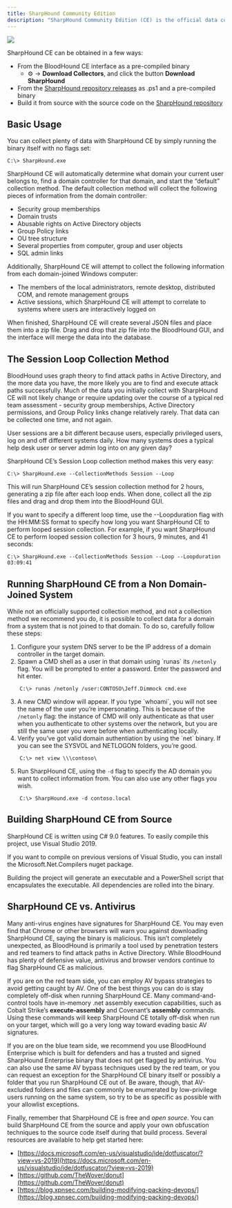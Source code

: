 ```yaml
---
title: SharpHound Community Edition
description: "SharpHound Community Edition (CE) is the official data collector for BloodHound CE. It is written in C# and uses native Windows API functions and LDAP namespace functions to collect data from domain controllers and domain-joined Windows systems."
---
```


<img noZoom src="/assets/community-edition-pill-tag.svg"/> 

SharpHound CE can be obtained in a few ways:

* From the BloodHound CE interface as a pre-compiled binary
    * ⚙️ → **Download Collectors**, and click the button **Download SharpHound**
* From the [SharpHound repository releases](https://github.com/BloodHoundAD/SharpHound/releases) as .ps1 and a pre-compiled binary
* Build it from source with the source code on the [SharpHound repository](https://github.com/BloodHoundAD/SharpHound/)

## Basic Usage

You can collect plenty of data with SharpHound CE by simply running the binary itself with no flags set:
```
C:\> SharpHound.exe
```
SharpHound CE will automatically determine what domain your current user belongs to, find a domain controller for that domain, and start the “default” collection method. The default collection method will collect the following pieces of information from the domain controller:

* Security group memberships
* Domain trusts
* Abusable rights on Active Directory objects
* Group Policy links
* OU tree structure
* Several properties from computer, group and user objects
* SQL admin links

Additionally, SharpHound CE will attempt to collect the following information from each domain-joined Windows computer:

* The members of the local administrators, remote desktop, distributed COM, and remote management groups
* Active sessions, which SharpHound CE will attempt to correlate to systems where users are interactively logged on

When finished, SharpHound CE will create several JSON files and place them into a zip file. Drag and drop that zip file into the BloodHound GUI, and the interface will merge the data into the database.

## The Session Loop Collection Method

BloodHound uses graph theory to find attack paths in Active Directory, and the more data you have, the more likely you are to find and execute attack paths successfully. Much of the data you initially collect with SharpHound CE will not likely change or require updating over the course of a typical red team assessment - security group memberships, Active Directory permissions, and Group Policy links change relatively rarely. That data can be collected one time, and not again.

User sessions are a bit different because users, especially privileged users, log on and off different systems daily. How many systems does a typical help desk user or server admin log into on any given day?

SharpHound CE’s Session Loop collection method makes this very easy:
```
C:\> SharpHound.exe --CollectionMethods Session --Loop
```
This will run SharpHound CE’s session collection method for 2 hours, generating a zip file after each loop ends. When done, collect all the zip files and drag and drop them into the BloodHound GUI.

If you want to specify a different loop time, use the --Loopduration flag with the HH:MM:SS format to specify how long you want SharpHound CE to perform looped session collection. For example, if you want SharpHound CE to perform looped session collection for 3 hours, 9 minutes, and 41 seconds:
```
C:\> SharpHound.exe --CollectionMethods Session --Loop --Loopduration 03:09:41
```
## Running SharpHound CE from a Non Domain-Joined System

While not an officially supported collection method, and not a collection method we recommend you do, it is possible to collect data for a domain from a system that is not joined to that domain. To do so, carefully follow these steps:

1.  Configure your system DNS server to be the IP address of a domain controller in the target domain.
2.  Spawn a CMD shell as a user in that domain using \`runas\` its `/netonly` flag. You will be prompted to enter a password. Enter the password and hit enter.
```
    C:\> runas /netonly /user:CONTOSO\Jeff.Dimmock cmd.exe
```
3.  A new CMD window will appear. If you type \`whoami\`, you will not see the name of the user you’re impersonating. This is because of the `/netonly` flag: the instance of CMD will only authenticate as that user when you authenticate to other systems over the network, but you are still the same user you were before when authenticating locally.
4.  Verify you’ve got valid domain authentiation by using the \`net\` binary. If you can see the SYSVOL and NETLOGON folders, you’re good.
```
    C:\> net view \\\contoso\
```
5.  Run SharpHound CE, using the `-d` flag to specify the AD domain you want to collect information from. You can also use any other flags you wish.
```
    C:\> SharpHound.exe -d contoso.local
```

## Building SharpHound CE from Source

SharpHound CE is written using C# 9.0 features. To easily compile this project, use Visual Studio 2019.

If you want to compile on previous versions of Visual Studio, you can install the Microsoft.Net.Compilers nuget package.

Building the project will generate an executable and a PowerShell script that encapsulates the executable. All dependencies are rolled into the binary.

## SharpHound CE vs. Antivirus

Many anti-virus engines have signatures for SharpHound CE. You may even find that Chrome or other browsers will warn you against downloading SharpHound CE, saying the binary is malicious. This isn’t completely unexpected, as BloodHound is primarily a tool used by penetration testers and red teamers to find attack paths in Active Directory. While BloodHound has plenty of defensive value, antivirus and browser vendors continue to flag SharpHound CE as malicious.

If you are on the red team side, you can employ AV bypass strategies to avoid getting caught by AV. One of the best things you can do is stay completely off-disk when running SharpHound CE. Many command-and-control tools have in-memory .net assembly execution capabilities, such as Cobalt Strike’s **execute-assembly** and Covenant’s **assembly** commands. Using these commands will keep SharpHound CE totally off-disk when run on your target, which will go a very long way toward evading basic AV signatures.

If you are on the blue team side, we recommend you use BloodHound Enterprise which is built for defenders and has a trusted and signed SharpHound Enterprise binary that does not get flagged by antivirus. You can also use the same AV bypass techniques used by the red team, or you can request an exception for the SharpHound CE binary itself or possibly a folder that you run SharpHound CE out of. Be aware, though, that AV-excluded folders and files can commonly be enumerated by low-privilege users running on the same system, so try to be as specific as possible with your allowlist exceptions.

Finally, remember that SharpHound CE is free and _open source_. You can build SharpHound CE from the source and apply your own obfuscation techniques to the source code itself during that build process. Several resources are available to help get started here:

* [https://docs.microsoft.com/en-us/visualstudio/ide/dotfuscator/?view=vs-2019](https://docs.microsoft.com/en-us/visualstudio/ide/dotfuscator/?view=vs-2019)
* [https://github.com/TheWover/donut](https://github.com/TheWover/donut)
* [https://blog.xpnsec.com/building-modifying-packing-devops/](https://blog.xpnsec.com/building-modifying-packing-devops/)

